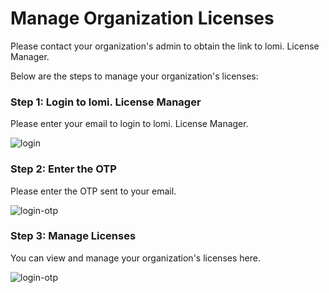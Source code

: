 # Manage Organization Licenses

Please contact your organization's admin to obtain the link to lomi. License Manager.

Below are the steps to manage your organization's licenses:

### Step 1: Login to lomi. License Manager

Please enter your email to login to lomi. License Manager.

![login](/screenshots/license-management/ultimate-edition/login.png)

### Step 2: Enter the OTP

Please enter the OTP sent to your email.

![login-otp](/screenshots/license-management/ultimate-edition/login-otp.png)

### Step 3: Manage Licenses

You can view and manage your organization's licenses here.

![login-otp](/screenshots/license-management/ultimate-edition/user-licenses.png)
